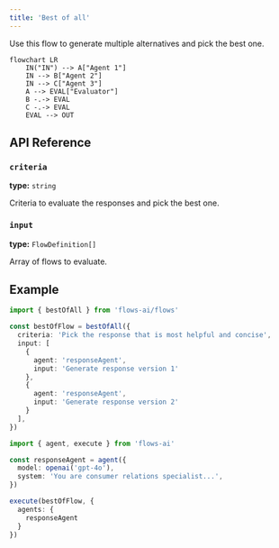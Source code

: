 ```yaml
---
title: 'Best of all'
---
```



Use this flow to generate multiple alternatives and pick the best one.

```mermaid
flowchart LR
    IN("IN") --> A["Agent 1"]
    IN --> B["Agent 2"]
    IN --> C["Agent 3"]
    A --> EVAL["Evaluator"]
    B -.-> EVAL
    C -.-> EVAL
    EVAL --> OUT
```

## API Reference

### `criteria`

**type:** `string`

Criteria to evaluate the responses and pick the best one.

### `input`

**type:** `FlowDefinition[]`

Array of flows to evaluate.

## Example

```ts collapse={17-40}
import { bestOfAll } from 'flows-ai/flows'

const bestOfFlow = bestOfAll({
  criteria: 'Pick the response that is most helpful and concise',
  input: [
    {
      agent: 'responseAgent',
      input: 'Generate response version 1'
    },
    {
      agent: 'responseAgent',
      input: 'Generate response version 2'
    }
  ],
})

import { agent, execute } from 'flows-ai'

const responseAgent = agent({
  model: openai('gpt-4o'),
  system: 'You are consumer relations specialist...',
})

execute(bestOfFlow, {
  agents: {
    responseAgent
  }
})
```
